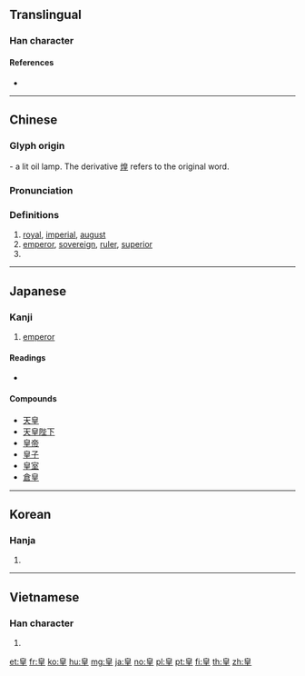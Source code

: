 {{character info/new}}
==Translingual==
{{stroke order|strokes=9}}
{{stroke order|type=jbw|strokes=9}}

===Han character===
{{Han char|rn=106|rad=白|as=04|sn=9|four=26104|canj=HAMG|ids=⿱白王}}

====References====
* {{Han ref|kx=0786.140|dkj=22701|dj=1201.140|hdz=42645.010|uh=7687|ud=30343|bh=ACD3|bd=44243}}

----

==Chinese==
{{zh-forms}}

===Glyph origin===
{{Han etyl}}
{{liushu|p}} - a lit oil lamp. The derivative [[煌]] refers to the original word.

===Pronunciation===
{{zh-pron
|m=huáng
|c=wong4
|h=pfs=
|md=
|mn=hông
|w=
|mc=y
|oc=y
|cat=a,n,pn
}}

===Definitions===
{{zh-hanzi}}

# [[royal]], [[imperial]], [[august]]
# [[emperor]], [[sovereign]], [[ruler]], [[superior]]
# {{surname|lang=zh}}

----

==Japanese==

===Kanji===
{{ja-kanji|grade=6|rs=白04}}

# [[emperor]]

====Readings====
* {{ja-readings|goon=[[おう]] (ō), from [[わう]]|kanon=[[こう]] (kō), from [[くわう]]|kun=[[かみ]] (kami), [[きみ]] (kimi), [[すめらぎ]] (sumeragi)|nanori=}}

====Compounds====
* [[天皇]]
* [[天皇陛下]]
* [[皇帝]]
* [[皇子]]
* [[皇室]]
* [[倉皇]]

----

==Korean==

===Hanja===
{{ko-hanja|hangeul=[[황]], [[왕]]|eumhun=|rv=hwang, wang|mr=hwang, wang|y=hwang, wang}}

# {{defn|lang=ko|sort=白04}}

----

==Vietnamese==

===Han character===
{{vi-hantu|[[hoàng]], [[huỳnh]]|rs=白04}}

# {{defn|lang=vi|sort=白04}}

[[et:皇]]
[[fr:皇]]
[[ko:皇]]
[[hu:皇]]
[[mg:皇]]
[[ja:皇]]
[[no:皇]]
[[pl:皇]]
[[pt:皇]]
[[fi:皇]]
[[th:皇]]
[[zh:皇]]